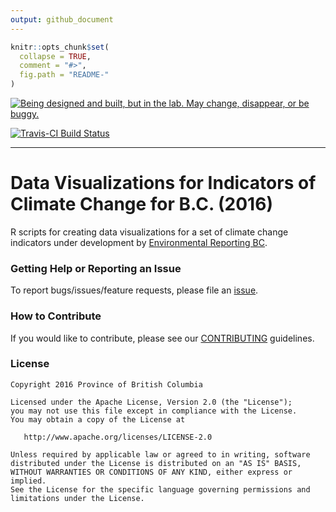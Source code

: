 ```yaml
---
output: github_document
---
```


<!-- README.md is generated from README.Rmd. Please edit that file -->

```r
knitr::opts_chunk$set(
  collapse = TRUE,
  comment = "#>",
  fig.path = "README-"
)
```

<div id="devex-badge">
<a rel="Exploration" href="https://github.com/BCDevExchange/docs/blob/master/discussion/projectstates.md"><img alt="Being designed and built, but in the lab. May change, disappear, or be buggy." style="border-width:0" src="http://bcdevexchange.org/badge/2.svg" title="Being designed and built, but in the lab. May change, disappear, or be buggy." /></a>
</div>
[![Travis-CI Build Status](https://travis-ci.org/bcgov/cccharts.svg?branch=master)](https://travis-ci.org/bcgov/cccharts)

---

# Data Visualizations for Indicators of Climate Change for B.C. (2016)

R scripts for creating data visualizations for a set of climate change indicators under development by [Environmental Reporting BC](http://www2.gov.bc.ca/gov/content?id=FF80E0B985F245CEA62808414D78C41B).


### Getting Help or Reporting an Issue

To report bugs/issues/feature requests, please file an [issue](https://github.com/bcgov/<repo-name>/issues/).

### How to Contribute

If you would like to contribute, please see our [CONTRIBUTING](CONTRIBUTING.md) guidelines.


### License

    Copyright 2016 Province of British Columbia

    Licensed under the Apache License, Version 2.0 (the "License");
    you may not use this file except in compliance with the License.
    You may obtain a copy of the License at 

       http://www.apache.org/licenses/LICENSE-2.0

    Unless required by applicable law or agreed to in writing, software
    distributed under the License is distributed on an "AS IS" BASIS,
    WITHOUT WARRANTIES OR CONDITIONS OF ANY KIND, either express or implied.
    See the License for the specific language governing permissions and
    limitations under the License.
